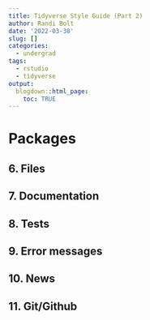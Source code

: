 ```yaml
---
title: Tidyverse Style Guide (Part 2)
author: Randi Bolt
date: '2022-03-30'
slug: []
categories:
  - undergrad
tags:
  - rstudio
  - tidyverse
output:
  blogdown::html_page:
    toc: TRUE
---
```


# Packages 

## 6. Files 



## 7. Documentation 



## 8. Tests 


## 9. Error messages 



## 10. News 



## 11. Git/Github 